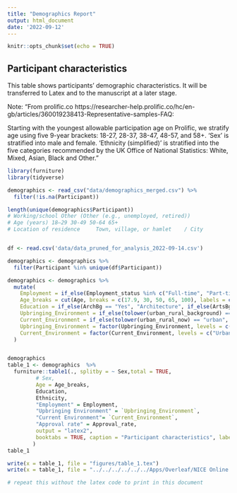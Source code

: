```yaml
---
title: "Demographics Report"
output: html_document
date: '2022-09-12'
---
```


```r
knitr::opts_chunk$set(echo = TRUE)
```

## Participant characteristics

This table shows participants' demographic characteristics. It will be transferred to Latex and to the manuscript at a later stage.

Note: "From prolific.co https://researcher-help.prolific.co/hc/en-gb/articles/360019238413-Representative-samples-FAQ:

Starting with the youngest allowable participation age on Prolific, we stratify age using five 9-year brackets: 18-27, 28-37, 38-47, 48-57, and 58+. ‘Sex’ is stratified into male and female. ‘Ethnicity (simplified)’ is stratified into the five categories recommended by the UK Office of National Statistics: White, Mixed, Asian, Black and Other."

```r
library(furniture)
library(tidyverse)

demographics <- read_csv("data/demographics_merged.csv") %>% 
  filter(!is.na(Participant))

length(unique(demographics$Participant))
# Working/school Other (Other (e.g., unemployed, retired))
# Age (years) 18–29 30-49 50-64 65+
# Location of residence 	Town, village, or hamlet 	/ City


df <- read.csv('data/data_pruned_for_analysis_2022-09-14.csv')

demographics <- demographics %>% 
  filter(Participant %in% unique(df$Participant))

demographics <- demographics %>% 
  mutate(
    Employment = if_else(Employment_status %in% c("Full-time", "Part-time") | Student_status == "Yes", "Working/Studying", "Other (e.g., unemployed, retired)"),
    Age_breaks = cut(Age, breaks = c(17.9, 30, 50, 65, 100), labels = c("18–29", "30-49", "50-64", "65+") ),
    Education = if_else(ArchBg == "Yes", "Architecture", if_else(ArtsBg == "Yes", "Arts", "Other")),
    Upbringing_Environment = if_else(tolower(urban_rural_background) == "urban", "Urban", "Other"),
    Current_Environment = if_else(tolower(urban_rural_now) == "urban", "Urban", "Other"),
    Upbringing_Environment = factor(Upbringing_Environment, levels = c("Urban", "Other")),
    Current_Environment = factor(Current_Environment, levels = c("Urban", "Other")),
  )


demographics
table_1 <- demographics  %>% 
  furniture::table1(., splitby = ~ Sex,total = TRUE,
         # Sex,
         Age = Age_breaks,
         Education,
         Ethnicity, 
         "Employment" = Employment, 
         "Upbringing Environment" = `Upbringing_Environment`,
         "Current Environment"= `Current_Environment`,
         "Approval rate" = Approval_rate,
         output = "latex2",
         booktabs = TRUE, caption = "Participant characteristics", label = "tab:participant_characteristics"
        ) 
table_1

write(x = table_1, file = "figures/table_1.tex") 
write(x = table_1, file = "../../../../../../Apps/Overleaf/NICE Online Study/tables/table_1.tex") 

# repeat this without the latex code to print in this document


```
